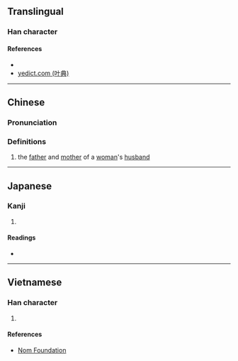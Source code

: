 {{character info/new}}
==Translingual==

===Han character===
{{Han char|rn=38|rad=女|as=11|sn=14|four=40446|canj=VYTJ|ids=⿰女章}}

====References====
* {{Han ref|kx=0269.310|dkj=06649|dj=0537.200|hdz=21078.050|uh=5ADC|ud=23260|bh=E16B|bd=57707}}
* [http://yedict.com/htm/5A/5ADC.htm yedict.com (叶典)]

----
==Chinese==
{{zh-forms}}

===Pronunciation===
{{zh-pron
|m=zhāng
|m-s=
|c=zoeng1
|c-t=
|g=
|h=pfs=
|j=
|md=
|mn=
|mn-t=
|w=
|x=
|mc=y
|oc=y
|cat=n
}}

===Definitions===
{{zh-hanzi}}

# {{lb|zh|archaic}} the [[father]] and [[mother]] of a [[woman]]'s [[husband]]

----

==Japanese==

===Kanji===
{{ja-kanji|grade=|rs=女11}}

# {{defn|lang=ja|sort=女11}}

====Readings====
* {{ja-readings|on=[[しゃう]] (shau)|kun=[[しうと]] (shiuto), [[しうとめ]] (shiutome)}}

----

==Vietnamese==

===Han character===
{{vi-readings|rs=女11|hanviet=chương}}

# {{defn|lang=vi|sort=女11}}

====References====
* [http://nomfoundation.org/common/nom_details.php?codepoint=5adc Nom Foundation]